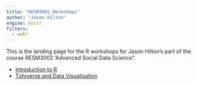 ```yaml
---
title: "RESM3002_Workshops"
author: "Jason Hilton"
engine: knitr
filters:
  - webr
---
```


This is the landing page for the R workshops for Jason Hilton's part of the course RESM3002 'Advanced Social Data Science".


- [Introduction to R](Introduction-to-R.html)
- [Tidyverse and Data Visualisation](Tidyverse-and-visualisation.html)


